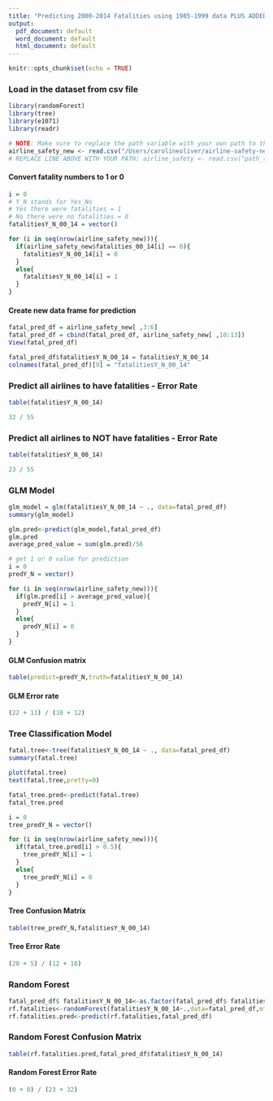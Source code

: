```yaml
---
title: "Predicting 2000-2014 Fatalities using 1985-1999 data PLUS ADDED COLUMNS""
output:
  pdf_document: default
  word_document: default
  html_document: default
---
```


```r
knitr::opts_chunk$set(echo = TRUE)
```

### Load in the dataset from csv file
```r
library(randomForest)
library(tree)
library(e1071)
library(readr)

# NOTE: Make sure to replace the path variable with your own path to the file
airline_safety_new <- read.csv("/Users/carolineoliver/airline-safety-new.csv")
# REPLACE LINE ABOVE WITH YOUR PATH: airline_safety <- read.csv("path_to_csv_file_here")
```

#### Convert fatality numbers to 1 or 0
```r
i = 0
# Y_N stands for Yes_No
# Yes there were fatalities = 1
# No there were no fatalities = 0
fatalitiesY_N_00_14 = vector()

for (i in seq(nrow(airline_safety_new))){
  if(airline_safety_new$fatalities_00_14[i] == 0){
    fatalitiesY_N_00_14[i] = 0
  }
  else{
    fatalitiesY_N_00_14[i] = 1
  }
}
```

#### Create new data frame for prediction
```r
fatal_pred_df = airline_safety_new[ ,3:6]
fatal_pred_df = cbind(fatal_pred_df, airline_safety_new[ ,10:13])
View(fatal_pred_df)

fatal_pred_df$fatalitiesY_N_00_14 = fatalitiesY_N_00_14
colnames(fatal_pred_df)[9] = "fatalitiesY_N_00_14"
```

### Predict all airlines to have fatalities - Error Rate
```r
table(fatalitiesY_N_00_14)

32 / 55
```

### Predict all airlines to NOT have fatalities - Error Rate
```r
table(fatalitiesY_N_00_14)

23 / 55
```

### GLM Model
```r
glm_model = glm(fatalitiesY_N_00_14 ~ ., data=fatal_pred_df)
summary(glm_model)

glm.pred<-predict(glm_model,fatal_pred_df)
glm.pred
average_pred_value = sum(glm.pred)/56

# get 1 or 0 value for prediction
i = 0
predY_N = vector()

for (i in seq(nrow(airline_safety_new))){
  if(glm.pred[i] > average_pred_value){
    predY_N[i] = 1
  }
  else{
    predY_N[i] = 0
  }
}
```

#### GLM Confusion matrix
```r
table(predict=predY_N,truth=fatalitiesY_N_00_14)
```

#### GLM Error rate
```r
(22 + 11) / (10 + 12)
```

### Tree Classification Model
```r
fatal.tree<-tree(fatalitiesY_N_00_14 ~ ., data=fatal_pred_df)
summary(fatal.tree)

plot(fatal.tree)
text(fatal.tree,pretty=0)

fatal_tree.pred<-predict(fatal.tree)
fatal_tree.pred

i = 0
tree_predY_N = vector()

for (i in seq(nrow(airline_safety_new))){
  if(fatal_tree.pred[i] > 0.5){
    tree_predY_N[i] = 1
  }
  else{
    tree_predY_N[i] = 0
  }
}
```

#### Tree Confusion Matrix
```r
table(tree_predY_N,fatalitiesY_N_00_14)
```

#### Tree Error Rate
```r
(20 + 5) / (12 + 18)
```

### Random Forest
```r
fatal_pred_df$ fatalitiesY_N_00_14<-as.factor(fatal_pred_df$ fatalitiesY_N_00_14)
rf.fatalities<-randomForest(fatalitiesY_N_00_14~.,data=fatal_pred_df,mtry=8,importance=T)
rf.fatalities.pred<-predict(rf.fatalities,fatal_pred_df)
```

### Random Forest Confusion Matrix
```r
table(rf.fatalities.pred,fatal_pred_df$fatalitiesY_N_00_14)
```

#### Random Forest Error Rate
```r
(0 + 0) / (23 + 32)
```
